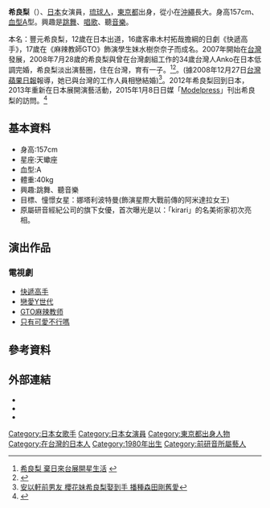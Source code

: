 {{Japanese|japanese=希良梨|kana=キラリ|romaji=Kirari}}

'''希良梨'''（{{bd|1980年|10月23日|catIdx=Karari}}）、[[日本|日本]]女演員，[[琉球人|琉球人]]，[[東京都|東京都]]出身，從小在[[沖繩|沖繩]]長大。身高157cm、[[血型|血型]]A型。興趣是[[跳舞|跳舞]]、[[唱歌|唱歌]]、聽[[音樂|音樂]]。

本名：豐元希良梨，12歲在日本出道，16歲客串木村拓哉擔綱的日劇《快遞高手》，17歲在《麻辣教師GTO》飾演學生妹水樹奈奈子而成名。2007年開始在[[台灣|台灣]]發展，2008年7月28歲的希良梨與曾在台灣劇組工作的34歲台灣人Anko在日本低調完婚，希良梨淡出演藝圈，住在台灣，育有一子。<ref>[http://www.libertytimes.com.tw/2007/new/jun/29/today-show14.htm 希良梨 棄日來台展開星生活] {{webarchive|url=https://web.archive.org/web/20090403065002/http://www.libertytimes.com.tw/2007/new/jun/29/today-show14.htm |date=2009-04-03 }}</ref><ref>{{Cite web |url=http://tw.nextmedia.com/applenews/article/art_id/3599105/IssueID/20070629 |title=希良梨撂中文 來台重生 |access-date=2011-08-29 |archive-url=https://web.archive.org/web/20111109195603/http://tw.nextmedia.com/applenews/article/art_id/3599105/IssueID/20070629 |archive-date=2011-11-09 |dead-url=yes }}</ref>。(據2008年12月27日[[蘋果日報_(台灣)|台灣蘋果日報]]報導，她已與台灣的工作人員相戀結婚)<ref>[http://tw.nextmedia.com/applenews/article/art_id/31266184/IssueID/200812277 安以軒前男友 櫻花妹希良梨娶到手 播種森田剛舊愛]{{Dead link|date=2019年12月 |bot=InternetArchiveBot |fix-attempted=yes }}</ref>。2012年希良梨回到日本，2013年重新在日本展開演藝活動，2015年1月8日日媒「[[Modelpress|Modelpress]]」刊出希良梨的訪問。<ref>{{Cite web |url=http://www.cna.com.tw/news/amov/201501080302-1.aspx |title=GTO希良梨：台灣真的很棒 |access-date=2015-01-08 |archive-date=2015-09-24 |archive-url=https://web.archive.org/web/20150924052924/http://www.cna.com.tw/news/amov/201501080302-1.aspx |dead-url=no }}</ref>

== 基本資料 ==
* 身高:157cm
* 星座:天蠍座
* 血型:A
* 體重:40kg
* 興趣:跳舞、聽音樂
* 目標、憧憬女星：娜塔利波特曼(飾演星際大戰前傳的阿米達拉女王)
* 原屬研音經紀公司的旗下女優，首次曝光是以：「kirari」的名美術家初次亮相。

== 演出作品 ==
===電視劇===
*[[快遞高手|快遞高手]]
*[[戀愛Y世代|戀愛Y世代]]
*[[GTO麻辣教师|GTO麻辣教师]]
*[[只有可愛不行嗎|只有可愛不行嗎]]

==參考資料==
<div class="references-small">
<references />
</div>

== 外部連結 ==
*{{facebook|kirariddim}}
*{{instagram|kigod23}}
*{{youtube|c=UC7lOXoA46Zd68ToQwPhJ4QA}}

{{Authority control}}
{{Japan-enter-bio-stub}}
{{DEFAULTSORT:Kirari}}

[[Category:日本女歌手|Category:日本女歌手]]
[[Category:日本女演員|Category:日本女演員]]
[[Category:東京都出身人物|Category:東京都出身人物]]
[[Category:在台灣的日本人|Category:在台灣的日本人]]
[[Category:1980年出生|Category:1980年出生]]
[[Category:前研音所屬藝人|Category:前研音所屬藝人]]